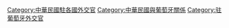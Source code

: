 [[Category:中華民國駐各國外交官|Category:中華民國駐各國外交官]]
[[Category:中華民國與葡萄牙關係|Category:中華民國與葡萄牙關係]]
[[Category:驻葡萄牙外交官|Category:驻葡萄牙外交官]]
